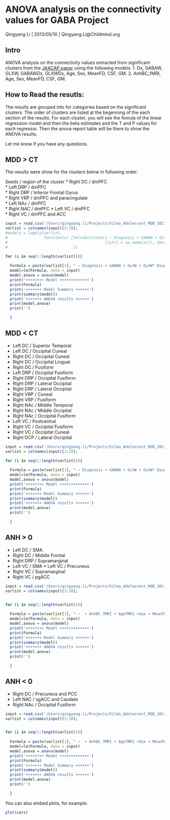 ANOVA analysis on the connectivity values for GABA Project
========================================================

Qingyang Li | 2013/05/10 | Qingyang.Li@Childmind.org

Intro
-----  

ANOVA analysis on the connectivity values extracted from significant clusters from the [JAACAP paper](http://linkinghub.elsevier.com/retrieve/pii/S0890856713001937) using the following models:
1. Dx, GABAW, GLXW, GABAW*Dx, GLXW*Dx, Age, Sex, MeanFD, CSF, GM.
2. AnhBC_fMRI, Age, Sex, MeanFD, CSF, GM.

How to Read the resutls:
---------

The results are grouped into for categories based on the significant clusters. The order of clusters are listed at the begenning of the each section of the results. For each cluster, you will see the fomula of the linear regression model and then the beta estimates and the T and P values for each regressor. Then the anova report table will be there to show the ANOVA results.

Let me know if you have any questions.

MDD > CT
-----------

The results were show for the clusters below in following order:  

Seeds / region of the cluster 
* Right DC / dmPFC  
* Left DRP / dmPFC	
* Right DRP / Inferior Frontal Gyrus	
* Right VRP / dmPFC and paracingulate	
* Left NAc / dmPFC	
* Right NAC / dmPFC	
* Left VC / dmPFC	
* Right VC / dmPFC and ACC


```r
input = read.csv('/Users/qingyang.li/Projects/Vilma_Adolescent_MDD_2011/GABA_ANOVA/ANOVA_input_MDDgtCT.csv')
varlist = colnames(input)[3:10];
#models = lapply(varlist,
#                function(x) {lm(substitute(i ~ Diagnosis + GABAW + GLXW + GLXW* Diagnosis+ GABAW * Diagnosis + AgefMRI +Sex +CSF_PCT+GM_PCT,
#                                           list(i = as.name(x))), data = input)
#                             })

for (i in seq(1:length(varlist))){
  
  Formula = paste(varlist[1], " ~ Diagnosis + GABAW + GLXW + GLXW* Diagnosis+ GABAW * Diagnosis + AgefMRI +Sex + MeanFD + CSF_PCT+GM_PCT")
  model=lm(Formula, data = input)
  model.anova = anova(model)
  print('++++++++ Model +++++++++++++')
  print(Formula)
  print('+++++++ Model Summary ++++++')
  print(summary(model))
  print('+++++++ ANOVA results ++++++')
  print(model.anova)
  print('')

  }

```

MDD < CT
----------

* Left DC / Superior Temporal  
* Left DC / Occipital Cuneal	
* Right DC / Occipital Cuneal	
* Right DC / Occipital Lingual	
* Right DC / Fusiform	
* Left DRP / Occipital Fusiform	
* Right DRP / Occipital Fusiform	
* Right DRP / Lateral Occipital	
* Right DRP / Lateral Occipital	
* Right VRP / Cuneal	
* Right VRP / Fusiform	
* Right NAc / Middle Temporal	
* Right NAc / Middle Occipital	
* Right NAc / Occipital Fusiform	
* Left VC / Postcentral	
* Right VC / Occipital Fusiform	
* Right VC / Occipital Cuneal	
* Right DCP / Lateral Occipital

```r
input = read.csv('/Users/qingyang.li/Projects/Vilma_Adolescent_MDD_2011/GABA_ANOVA/ANOVA_input_MDDltCT.csv')
varlist = colnames(input)[3:20];

for (i in seq(1:length(varlist))){
  
  Formula = paste(varlist[1], " ~ Diagnosis + GABAW + GLXW + GLXW* Diagnosis+ GABAW * Diagnosis + AgefMRI +Sex + MeanFD +CSF_PCT+GM_PCT")
  model=lm(Formula, data = input)
  model.anova = anova(model)
  print('++++++++ Model +++++++++++++')
  print(Formula)
  print('+++++++ Model Summary ++++++')
  print(summary(model))
  print('+++++++ ANOVA results ++++++')
  print(model.anova)
  print('')

  }

```

ANH > 0
--------

* Left DC / SMA  
* Right DC / Middle Frontal	
* Right DRP / Supramarginal	
* Left VC / SMA	* Left VC / Precuneus	
* Right VC / Supramarginal	
* Right VC / pgACC

```r
input = read.csv('/Users/qingyang.li/Projects/Vilma_Adolescent_MDD_2011/GABA_ANOVA/ANH_pos.csv')
varlist = colnames(input)[3:10];


for (i in seq(1:length(varlist))){
  
  Formula = paste(varlist[1], " ~  + AnhBC.fMRI + AgefMRI +Sex + MeanFD + CSF_PCT + GM_PCT")
  model=lm(Formula, data = input)
  model.anova = anova(model)
  print('++++++++ Model +++++++++++++')
  print(Formula)
  print('+++++++ Model Summary ++++++')
  print(summary(model))
  print('+++++++ ANOVA results ++++++')
  print(model.anova)
  print('')

  }

```

ANH < 0
---------

* Right DC / Precuneus and PCC  
* Left NAC / sgACC and Caudate	
* Right NAc / Occipital Fusiform

```r
input = read.csv('/Users/qingyang.li/Projects/Vilma_Adolescent_MDD_2011/GABA_ANOVA/ANH_neg.csv')
varlist = colnames(input)[3:10];


for (i in seq(1:length(varlist))){
  
  Formula = paste(varlist[1], " ~  + AnhBC.fMRI + AgefMRI +Sex + MeanFD + CSF_PCT + GM_PCT")
  model=lm(Formula, data = input)
  model.anova = anova(model)
  print('++++++++ Model +++++++++++++')
  print(Formula)
  print('+++++++ Model Summary ++++++')
  print(summary(model))
  print('+++++++ ANOVA results ++++++')
  print(model.anova)
  print('')

  }

```
You can also embed plots, for example:

```r
plot(cars)
```

